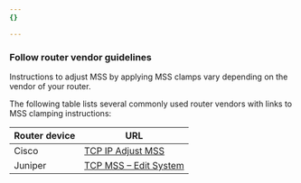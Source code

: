 ```yaml
---
{}

---
```


### Follow router vendor guidelines

Instructions to adjust MSS by applying MSS clamps vary depending on the vendor of your router.

The following table lists several commonly used router vendors with links to MSS clamping instructions:

| Router device | URL                                                                                                                                                                                    |
| ------------- | -------------------------------------------------------------------------------------------------------------------------------------------------------------------------------------- |
| Cisco         | [TCP IP Adjust MSS](https://www.cisco.com/en/US/docs/ios-xml/ios/ipapp/command/ip_tcp_adjust-mss_through_ip_wccp_web-cache_accelerated.html#GUID-68044D35-A53E-42C1-A7AB-9236333DA8C4) |
| Juniper       | [TCP MSS – Edit System](https://www.juniper.net/documentation/en_US/junos/topics/reference/configuration-statement/tcp-mss-edit-system.html)                                           |
